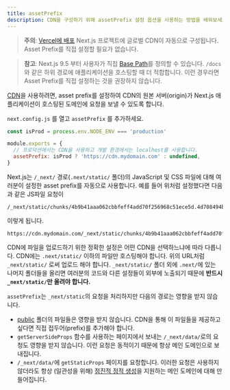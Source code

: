 ```yaml
---
title: assetPrefix
description: CDN을 구성하기 위해 assetPrefix 설정 옵션을 사용하는 방법을 배워보세요.
---
```


> **주의**: [Vercel에 배포](/docs/pages/building-your-application/deploying) Next.js 프로젝트에 글로벌 CDN이 자동으로 구성됩니다.
> Asset Prefix를 직접 설정할 필요가 없습니다.

> **참고**: Next.js 9.5 부터 사용자가 직접 [Base Path](/docs/app/api-reference/next-config-js/basePath)를 정의할 수 있습니다.
> `/docs`와 같은 하위 경로에 애플리케이션을 호스팅할 때 더 적합합니다.
> 이런 경우라면 Asset Prefix를 직접 설정하는 것을 권장하지 않습니다.

[CDN](https://en.wikipedia.org/wiki/Content_delivery_network)을 사용하려면, asset prefix를 설정하여 CDN의 원본 서버(origin)가 Next.js 애플리케이션이 호스팅된 도메인에 요청을 보낼 수 있도록 합니다.

`next.config.js` 를 열고 `assetPrefix` 를 추가하세요.

```js filename="next.config.js"
const isProd = process.env.NODE_ENV === 'production'

module.exports = {
  // 프로덕션에서는 CDN을 사용하고 개발 환경에서는 localhost를 사용합니다.
  assetPrefix: isProd ? 'https://cdn.mydomain.com' : undefined,
}
```

Next.js는 `/_next/` 경로(`.next/static/` 폴더)의 JavaScript 및 CSS 파일에 대해 여러분이 설정한 asset prefix를 자동으로 사용합니다. 예를 들어 위처럼 설정했다면 다음과 같은 JS파일 요청이

```
/_next/static/chunks/4b9b41aaa062cbbfeff4add70f256968c51ece5d.4d708494b3aed70c04f0.js
```

이렇게 됩니다.

```
https://cdn.mydomain.com/_next/static/chunks/4b9b41aaa062cbbfeff4add70f256968c51ece5d.4d708494b3aed70c04f0.js
```

CDN에 파일을 업로드하기 위한 정확한 설정은 어떤 CDN을 선택하느냐에 따라 다릅니다. CDN에는 `.next/static/` 이하의 파일만 호스팅해야 합니다. 위의 URL처럼 `_next/static/` 로써 업로드 해야 합니다. `_next/static/` 폴더 외에 `.next/`에 있는 나머지 폴더들을 올리면 여러분의 코드와 다른 설정들이 외부에 노출되기 때문에 **반드시 `_next/static/`만 올려야 합니다.**

`assetPrefix`는 `_next/static`의 요청을 처리하지만 다음의 경로는 영향을 받지 않습니다.

- [public](/docs/pages/building-your-application/optimizing/static-assets) 폴더의 파일들은 영향을 받지 않습니다. CDN을 통해 이 파일들을 제공하고 싶다면 직접 접두어(prefix)를 추가해야 합니다.
- `getServerSideProps` 함수를 사용하는 페이지에서 보내는 `/_next/data/`로의 요청도 영향을 받지 않습니다. 이런 요청은 동적이기 때문에 항상 메인 도메인으로 보내집니다.
- `/_next/data/`에 `getStaticProps` 페이지를 요청합니다. 이러한 요청은 사용하지 않더라도 항상 (일관성을 위해) [점진적 정적 생성](/docs/pages/building-your-application/data-fetching/incremental-static-regeneration)을 지원하는 메인 도메인에 대해 만들어집니다.
